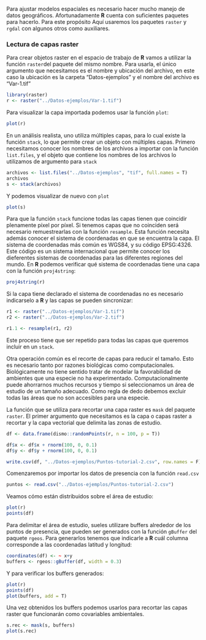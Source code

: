 Para ajustar modelos espaciales es necesario hacer mucho manejo de datos geográficos. Afortunadamente **R** cuenta con suficientes paquetes para hacerlo. Para este propósito Aquí usaremos los paquetes `raster` y `rgdal` con algunos otros como auxiliares.

### Lectura de capas raster

Para crear objetos raster en el espacio de trabajo de **R** vamos a utilizar la función `raster`del paquete del mismo nombre. Para usarla, el único argumento que necesitamos es el nombre y ubicación del archivo, en este caso la ubicación es la carpeta "Datos-ejemplos" y el nombre del archivo es "Var-1.tif"

```r
library(raster)
r <- raster("../Datos-ejemplos/Var-1.tif")
```

Para visualizar la capa importada podemos usar la función `plot`:

```r
plot(r)
```

En un análisis realista, uno utiliza múltiples capas, para lo cual existe la función `stack`, lo que permite crear un objeto con múltiples capas. Primero necesitamos conocer los nombres de los archivos a importar con la función `list.files`, y el objeto que contiene los nombres de los archivos lo utilizamos de argumento para `stack`

```r
archivos <- list.files("../Datos-ejemplos", "tif", full.names = T)
archivos
s <- stack(archivos)
```

Y podemos visualizar de nuevo con `plot`

```r
plot(s)
```

Para que la función `stack` funcione todas las capas tienen que coincidir plenamente píxel por píxel. Si tenemos capas que no coinciden será necesario remuestrearlas con la función `resample`. Esta función necesita además conocer el sistema de coordenadas en que se encuentra la capa. El sistema de coordenadas más común es WGS84, y su código EPSG:4326. Este código es un sistema internacional que permite conocer los dieferentes sistemas de coordenadas para las diferentes regiones del mundo. En **R** podemos verificar qué sistema de coordenadas tiene una capa con la función `proj4string`:


```r
proj4string(r)
```

Si la capa tiene declarado el sistema de coordenadas no es necesario indicarselo a **R** y las capas se pueden sincronizar:

```r
r1 <- raster("../Datos-ejemplos/Var-1.tif")
r2 <- raster("../Datos-ejemplos/Var-2.tif")

r1.1 <- resample(r1, r2)
```

Este proceso tiene que ser repetido para todas las capas que queremos incluir en un `stack`.

Otra operación común es el recorte de capas para reducir el tamaño. Esto es necesario tanto por razones biológicas como computacionales. Biológicamente no tiene sentido tratar de modelar la favorabilidad de ambientes que una especie no ha experimentado. Computacionalmente puede ahorrarnos muchos recursos y tiempo si seleccionamos un área de estudio de un tamaño adecuado. Como regla de dedo debemos excluir todas las áreas que no son accesibles para una especie.

La función que se utiliza para recortar una capa raster es `mask` del paquete `raster`. El primer argumento que necesitamos es la capa o capas raster a recortar y la capa vectorial que delimita las zonas de estudio. 

```r
df <- data.frame(dismo::randomPoints(r, n = 100, p = T))

df$x <- df$x + rnorm(100, 0, 0.1)
df$y <- df$y + rnorm(100, 0, 0.1)

write.csv(df, "../Datos-ejemplos/Puntos-tutorial-2.csv", row.names = F)
```

Comenzaremos por importar los datos de presencia con la función `read.csv`

```r
puntos <- read.csv("../Datos-ejemplos/Puntos-tutorial-2.csv")
```

Veamos cómo están distribuidos sobre el área de estudio:

```r
plot(r)
points(df)
```

Para delimitar el área de estudio, sueles utilizare buffers alrededor de los puntos de presencia, que pueden ser generados con la función `gBuffer` del paquete `rgeos`. Para generarlos tenemos que indicarle a **R** cuál columna corresponde a las coordenadas latitud y longitud:

```r
coordinates(df) <- ~ x+y
buffers <- rgeos::gBuffer(df, width = 0.3)
```

Y para verificar los buffers generados:

```r
plot(r)
points(df)
plot(buffers, add = T)
```

Una vez obtenidos los buffers podemos usarlos para recortar las capas raster que funcionarán como covariables ambientales.

```r
s.rec <- mask(s, buffers)
plot(s.rec)
```

